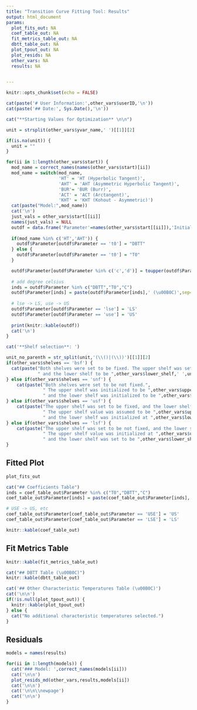 ```yaml
---
title: "Transition Curve Fitting Tool: Results"
output: html_document
params:
  plot_fits_out: NA
  coef_table_out: NA
  fit_metrics_table_out: NA
  dbtt_table_out: NA
  plot_tpout_out: NA
  plot_resids: NA 
  other_vars: NA
  results: NA

  
---
```


```r
knitr::opts_chunk$set(echo = FALSE)
```

```r
cat(paste('# User Information:',other_vars$userID,'\n'))
cat(paste('## Date:', Sys.Date(),'\n'))
```



```r
cat("**Starting Values for Optimization** \n\n")

unit = strsplit(other_vars$yvar_name,' ')[[1]][2]

if(is.na(unit)) {
  unit = ""
}

for(ii in 1:length(other_vars$start)) {
  mod_name = correct_names(names(other_vars$start)[ii])
  mod_name = switch(mod_name,
                    'HT' = 'HT (Hyperbolic Tangent)',
                    'AHT' = 'AHT (Asymmetric Hyperbolic Tangent)',
                    'BUR'= 'BUR (Burr)',
                    'ACT' = 'ACT (Arctangent)',
                    'KHT' = 'KHT (Kohout - Asymmetric)')
  cat(paste("Model:",mod_name))
  cat('\n')
  just_vals = other_vars$start[[ii]]
  names(just_vals) = NULL
  outdf = data.frame('Parameter'=names(other_vars$start[[ii]]),'Initial Value'=round(just_vals,3) )
  
  if(mod_name %in% c('HT','AHT')) {
    outdf$Parameter[outdf$Parameter == 't0'] = "DBTT"
  } else {
    outdf$Parameter[outdf$Parameter == 't0'] = "T0"
  }

  outdf$Parameter[outdf$Parameter %in% c('c','d')] = toupper(outdf$Parameter[outdf$Parameter %in% c('c','d')])
  
  # add degree celsius
  inds = outdf$Parameter %in% c("DBTT","T0","C")
  outdf$Parameter[inds] = paste(outdf$Parameter[inds],' (\u00B0C)',sep='')
  
  # lse -> LS, use -> US
  outdf$Parameter[outdf$Parameter == 'lse'] = 'LS'
  outdf$Parameter[outdf$Parameter == 'use'] = 'US'
  
  print(knitr::kable(outdf))
  cat('\n')
}
```

```r
cat('**Shelf selection**: ')

unit_no_parenth = str_split(unit,'(\\()|(\\))')[[1]][2]
if(other_vars$shelves == 'bsf') {
  cat(paste("Both shelves were set to be fixed. The upper shelf was set to be ",other_vars$upper_shelf,' ',unit_no_parenth,
            " and the lower shelf to be ",other_vars$lower_shelf,' ',unit_no_parenth,".\n\n",sep=""))
} else if(other_vars$shelves == 'snf') {
    cat(paste("Both shelves were set to be not fixed.",
              " The upper shelf was initialized to be ",other_vars$upper_shelf,' ',unit_no_parenth,
              " and the lower shelf was initialized to be ",other_vars$lower_shelf,' ',unit_no_parenth,".\n\n",sep=""))
} else if(other_vars$shelves == 'usf') {
    cat(paste("The upper shelf was set to be fixed, and the lower shelf was set to be not fixed.",
              " The upper shelf value was assumed to be ",other_vars$upper_shelf,' ',unit_no_parenth,
              " and the lower shelf was initialized at ",other_vars$lower_shelf,' ',unit_no_parenth,".\n\n",sep=""))
} else if(other_vars$shelves == 'lsf') {
    cat(paste("The upper shelf was set to be not fixed, and the lower shelf was set to be fixed.",
              " The upper shelf value was initialized at ",other_vars$upper_shelf,' ',unit_no_parenth,
              " and the lower shelf was set to be ",other_vars$lower_shelf,' ',unit_no_parenth,".\n\n",sep=""))
}
```

## Fitted Plot
```r
plot_fits_out
```

\newpage


```r
cat("## Coefficients Table")
inds = coef_table_out$Parameter %in% c("T0","DBTT","C")
coef_table_out$Parameter[inds] = paste(coef_table_out$Parameter[inds],'(\u00B0C)')

# USE -> US, etc
coef_table_out$Parameter[coef_table_out$Parameter == 'USE'] = 'US'
coef_table_out$Parameter[coef_table_out$Parameter == 'LSE'] = 'LS'

knitr::kable(coef_table_out)
```

## Fit Metrics Table
```r
knitr::kable(fit_metrics_table_out)
```


```r
cat("## DBTT Table (\u00B0C)")
knitr::kable(dbtt_table_out)
```



```r
cat('## Other Characteristic Temperatures Table (\u00B0C)')
cat('\n\n')
if(!is.null(plot_tpout_out)) {
  knitr::kable(plot_tpout_out)
} else {
  cat("No additional characteristic temperatures selected.")
}

```

\newpage

## Residuals
```r
models = names(results)

for(ii in 1:length(models)) {
  cat('### Model: ',correct_names(models[ii]))
  cat('\n\n')
  plot_resids_md(other_vars,results,models[ii])
  cat('\n\n')
  cat('\n\n\\newpage')
  cat('\n\n')
}
```